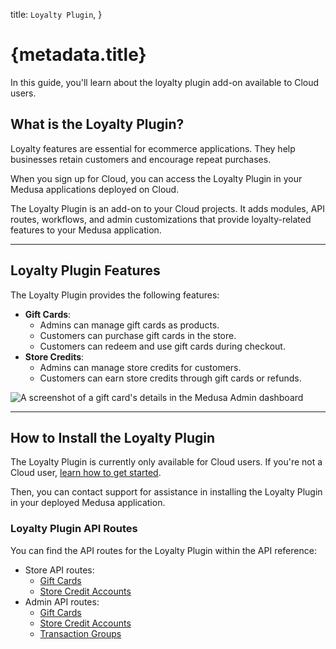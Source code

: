   title: `Loyalty Plugin`,
}

# {metadata.title}

In this guide, you'll learn about the loyalty plugin add-on available to Cloud users.

## What is the Loyalty Plugin?

Loyalty features are essential for ecommerce applications. They help businesses retain customers and encourage repeat purchases.

When you sign up for Cloud, you can access the Loyalty Plugin in your Medusa applications deployed on Cloud.

The Loyalty Plugin is an add-on to your Cloud projects. It adds modules, API routes, workflows, and admin customizations that provide loyalty-related features to your Medusa application.

---

## Loyalty Plugin Features

The Loyalty Plugin provides the following features:

- **Gift Cards**:
    - Admins can manage gift cards as products.
    - Customers can purchase gift cards in the store.
    - Customers can redeem and use gift cards during checkout.
- **Store Credits**:
    - Admins can manage store credits for customers.
    - Customers can earn store credits through gift cards or refunds.

![A screenshot of a gift card's details in the Medusa Admin dashboard](https://res.cloudinary.com/dza7lstvk/image/upload/v1750235297/Cloud/CleanShot_2025-06-18_at_11.27.44_2x_zwrily.png)

---

## How to Install the Loyalty Plugin

The Loyalty Plugin is currently only available for Cloud users. If you're not a Cloud user, [learn how to get started](../page.mdx#sign-up-for-cloud).

Then, you can contact support for assistance in installing the Loyalty Plugin in your deployed Medusa application.

### Loyalty Plugin API Routes

You can find the API routes for the Loyalty Plugin within the API reference:

- Store API routes:
  - [Gift Cards](!api!/store#gift-cards)
  - [Store Credit Accounts](!api!/store#store-credit-accounts)
- Admin API routes:
  - [Gift Cards](!api!/admin#gift-cards)
  - [Store Credit Accounts](!api!/admin#store-credit-accounts)
  - [Transaction Groups](!api!/admin#transaction-groups)
